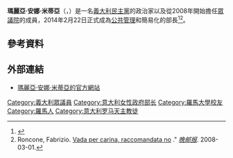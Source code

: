 {{Expand English|Marianna Madia}}
{{Infobox officeholder
|honorific-prefix = 
| name        = 瑪麗亞·安娜·米蒂亞
| honorific-suffix = [[众议院_(意大利)|MP]]
| image       = Marianna Madia daticamera.jpg
| order       = 公共管理和簡易化的部長
| predecessor     = Gianpiero D'Alia
| successor       = 
| term_start  = 2014年2月22日
| term_end    = 
| order2            = [[眾議院_(義大利)|眾議院]]的成員
| predecessor2     = 
| successor2       = 
| term_start2       = 2008年4月29日
| term_end2         = 
| constituency2 = [[拉吉歐|拉吉歐1區]]
| order3           = 
| predecessor3     = 
| successor3       = 
| term_start3      = 
| term_end3        = 
| birth_date  = {{Birth date and age|df=yes|1980|5|9}}
| birth_place = [[義大利|義大利]][[羅馬|羅馬]]
| death_date  = 
| death_place = 
| nationality = [[義大利人|義大利人]]
| alma_mater  = [[罗马大学|罗马大学]]<br>IMT高等研究院（{{lang-en|IMT Institute for Advanced Studies Lucca}}）
| profession  = [[政治人物|政治人物]]、[[新聞從業員|新聞從業員]]
| children    = 
| partner     = 
| spouse      = 馬里奧吉拿里（{{lang-en|Mario Gianani}}）
| residence   = 
| party       = [[民主黨_(義大利)|民主黨]]
| religion    = [[天主教會|天主教會]]<ref name="vietti">{{cite journal
 |last        = Vietti
 |first       = Piero
 |date        = 2008-03-27
 |title       = Il no all’aborto e all’eutanasia e il sì alla famiglia naturale di Marianna Madia
 |trans_title = Marianna Madia's No to Abortion and Euthanasia and Her Yes to Natural Family
 |url         = http://www.ilfoglio.it/soloqui/79
 |language    = it
 |journal     = ilfoglio.it
 |accessdate  = 2016-03-03
 |deadurl     = yes
 |archiveurl  = https://web.archive.org/web/20130528213457/http://www.ilfoglio.it/soloqui/79
 |archivedate = 2013-05-28
}} </ref>
}}
'''瑪麗亞·安娜·米蒂亞'''（{{lang-en|Marianna Madia}}，{{bd|1980年|5月9日}}）是一名[[民主黨_(義大利)|義大利民主黨]]的政治家以及從2008年開始擔任[[眾議院_(義大利)|眾議院]]的成員，2014年2月22日正式成為[[公共管理|公共管理]]和簡易化的部長<ref>{{cite news|title=Italy's PM-designate Matteo Renzi names new cabinet|url=http://www.bbc.co.uk/news/world-europe-26298038|accessdate=2016-03-03|newspaper=BBC歐洲新聞|date=2014-02-21|archive-date=2014-03-04|archive-url=https://web.archive.org/web/20140304092832/http://www.bbc.co.uk/news/world-europe-26298038|dead-url=no}}</ref><ref name=Roncone>Roncone, Fabrizio. [http://www.corriere.it/politica/08_marzo_01/madia_roncone_c3a5a88c-e769-11dc-9342-0003ba99c667.shtml Vada per carina, raccomandata no] {{Wayback|url=http://www.corriere.it/politica/08_marzo_01/madia_roncone_c3a5a88c-e769-11dc-9342-0003ba99c667.shtml |date=20140228102810 }}." ''[[晚邮报|晚邮报]]''. 2008-03-01.</ref>。

==參考資料==
{{reflist}}

==外部連結==
* [http://www.mariannamadia.it 瑪麗亞·安娜·米蒂亞的官方網站] {{Wayback|url=http://www.mariannamadia.it/ |date=20130413125525 }} {{it icon}}
{{DEFAULTSORT:Madia, Marianna}}
[[Category:義大利眾議員|Category:義大利眾議員]]
[[Category:意大利女性政府部长|Category:意大利女性政府部长]]
[[Category:羅馬大學校友|Category:羅馬大學校友]]
[[Category:羅馬人|Category:羅馬人]]
[[Category:意大利罗马天主教徒|Category:意大利罗马天主教徒]]